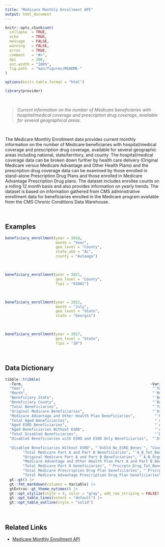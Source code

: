 ```yaml
---
title: "Medicare Monthly Enrollment API"
output: html_document
---
```


```r
knitr::opts_chunk$set(
  collapse  = TRUE,
  echo      = TRUE, 
  message   = FALSE, 
  warning   = FALSE,
  error     = TRUE,
  comment   = "#>",
  dpi       = 300, 
  out.width = "100%",
  fig.path  = "man/figures/README-"
)

options(knitr.table.format = "html")
```

```r
library(provider)
```

<br>

> *Current information on the number of Medicare beneficiaries with hospital/medical coverage and prescription drug coverage, available for several geographical areas.*

<br>

The Medicare Monthly Enrollment data provides current monthly information on the number of Medicare beneficiaries with hospital/medical coverage and prescription drug coverage, available for several geographic areas including national, state/territory, and county. The hospital/medical coverage data can be broken down further by health care delivery (Original Medicare versus Medicare Advantage and Other Health Plans) and the prescription drug coverage data can be examined by those enrolled in stand-alone Prescription Drug Plans and those enrolled in Medicare Advantage Prescription Drug plans. The dataset includes enrollee counts on a rolling 12 month basis and also provides information on yearly trends. The dataset is based on information gathered from CMS administrative enrollment data for beneficiaries enrolled in the Medicare program available from the CMS Chronic Conditions Data Warehouse.

<br>

## Examples

```r
beneficiary_enrollment(year = 2018,
                       month = "Year",
                       geo_level = "County",
                       state_abb = "AL",
                       county = "Autauga")
```

<br>

```r
beneficiary_enrollment(year = 2021,
                       geo_level = "County",
                       fips = "01001")
```

<br>

```r
beneficiary_enrollment(year = 2022,
                       month = "July",
                       geo_level = "State",
                       state = "Georgia")
```

<br>

```r
beneficiary_enrollment(year = 2017,
                       geo_level = "State",
                       fips = "10")
```

<br>

## Data Dictionary

```r
tibble::tribble(
  ~Term,                                                          ~Variable,         ~Definition,
  "Year",                                                          "`Year`",          "Indicates the calendar year of Medicare enrollment",
  "Month",                                                         "`Month`",           "Indicates the month of Medicare enrollment",
  "Beneficiary State",                                             "`Bene_State`",       "Area of beneficiary residence",
  "Beneficiary County",                                            "`Bene_County`",                    "County of beneficiary residence",
  "Total Beneficiaries",                                           "`Tot_Benes`",                      "Count of all Medicare beneficiaries",
  "Original Medicare Beneficiaries",                               "`Orgnl_Mdcr_Benes`",               "Count of all Original Medicare beneficiaries",
  "Medicare Advantage and Other Health Plan Beneficiaries",         "`MA_and_Oth_Benes`",       "Count of all Medicare Advantage and Other Health Plan beneficiaries",
  "Total Aged Beneficiaries",                                       "`Aged_Tot_Benes`",         "Count of Medicare aged beneficiaries",
  "Aged ESRD Beneficiaries",                                        "`Aged_ESRD_Benes`",        "Count of Medicare aged beneficiaries with End Stage Renal Disease",
  "Aged Beneficiaries Without ESRD",                                "`Aged_No_ESRD_Benes`",     "Count of Medicare aged beneficiaries without End Stage Renal Disease",
  "Total Disabled Beneficiaries",                                   "`Dsbld_Tot_Benes`",               "Count of Medicare disabled beneficiaries",
  "Disabled Beneficiaries with ESRD and ESRD Only Beneficiaries",  "`Dsbld_ESRD_and_ESRD_Only_Benes`", "Count of Medicare disabled beneficiaries with End Stage Renal Disease and beneficiaries with End Stage Renal Disease only",
  
  "Disabled Beneficiaries Without ESRD", "`Dsbld_No_ESRD_Benes`", "Count of Medicare disabled beneficiaries without End Stage Renal Disease",
        "Total Medicare Part A and Part B Beneficiaries", "`A_B_Tot_Benes`", "Count of Medicare beneficiaries enrolled in Hospital Insurance (or Part A) and Supplementary Medical Insurance (or Part B)",
        "Original Medicare Part A and Part B Beneficiaries", "`A_B_Orgnl_Mdcr_Benes`", "Count of Original Medicare beneficiaries enrolled in Hospital Insurance (or Part A) and Supplementary Medical Insurance (or Part B)",
        "Medicare Advantage and Other Health Plan Part A and Part B Beneficiaries", "`A_B_MA_and_Oth_Benes`", "Count of Medicare Advantage and Other Health Plan beneficiaries enrolled in Hospital Insurance (or Part A) and Supplementary Medical Insurance (or Part B)",
        "Total Medicare Part D beneficiaries", "`Prscrptn_Drug_Tot_Benes`", "Count of all Medicare Prescription Drug (or Part D) beneficiaries",
        "Total Medicare Prescription Drug Plan beneficiaries", "`Prscrptn_Drug_PDP_Benes`", "Count of Medicare Prescription Drug (or Part D) beneficiaries enrolled in a Prescription Drug Plan",
        "Total Medicare Advantage Prescription Drug Plan beneficiaries", "`Prscrptn_Drug_MAPD_Benes`", "Count of Medicare Prescription Drug (or Part D) beneficiaries enrolled in a Medicare Advantage Prescription Drug plan") |> 
  gt::gt() |> 
  gt::fmt_markdown(columns = Variable) |> 
  gtExtras::gt_theme_nytimes() |> 
  gt::opt_stylize(style = 4, color = "gray", add_row_striping = FALSE) |> 
  gt::opt_table_lines(extent = "default") |> 
  gt::opt_table_outline(style = "solid")

```


<br>

## Related Links

   - [Medicare Monthly Enrollment API](https://data.cms.gov/summary-statistics-on-beneficiary-enrollment/medicare-and-medicaid-reports/medicare-monthly-enrollment)
